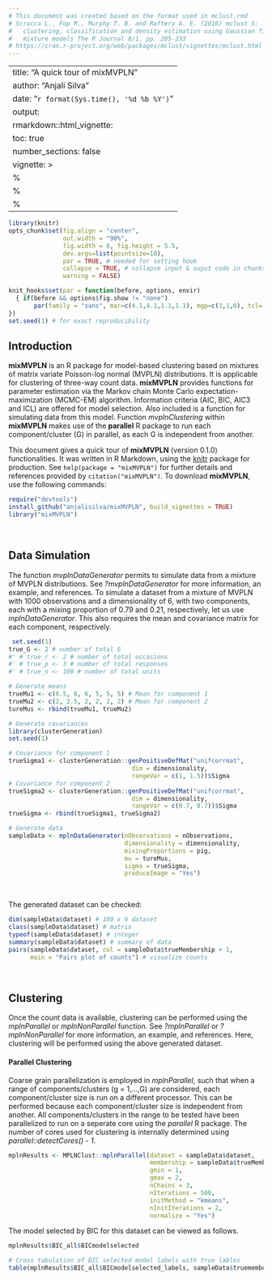 ```yaml
---
# This document was created based on the format used in mclust.rmd 
# Scrucca L., Fop M., Murphy T. B. and Raftery A. E. (2016) mclust 5:
#   clustering, classification and density estimation using Gaussian finite
#   mixture models The R Journal 8/1, pp. 205-233
# https://cran.r-project.org/web/packages/mclust/vignettes/mclust.html
--- 
```



---
title: "A quick tour of mixMVPLN"
author: "Anjali Silva"
date: "`r format(Sys.time(), '%d %b %Y')`"
output: 
  rmarkdown::html_vignette:
    toc: true
    number_sections: false
vignette: >
  %\VignetteIndexEntry{A quick tour of mixMVPLN}
  %\VignetteEngine{knitr::rmarkdown}
  %\VignetteEncoding{UTF-8}
---

```r
library(knitr)
opts_chunk$set(fig.align = "center", 
               out.width = "90%",
               fig.width = 6, fig.height = 5.5,
               dev.args=list(pointsize=10),
               par = TRUE, # needed for setting hook 
               collapse = TRUE, # collapse input & ouput code in chunks
               warning = FALSE)

knit_hooks$set(par = function(before, options, envir)
  { if(before && options$fig.show != "none") 
       par(family = "sans", mar=c(4.1,4.1,1.1,1.1), mgp=c(3,1,0), tcl=-0.5)
})
set.seed(1) # for exact reproducibility
```


## Introduction

**mixMVPLN** is an R package for model-based clustering based on mixtures of matrix variate Poisson-log normal (MVPLN) distributions. It is applicable for clustering of three-way count data. **mixMVPLN** provides functions for parameter estimation via the Markov chain Monte Carlo expectation-maximization (MCMC-EM) algorithm. Information criteria (AIC, BIC, AIC3 and ICL) are offered for model selection. Also included is a function for simulating data from this model. Function *mvplnClustering* within **mixMVPLN** makes use of the **parallel** R package to run each component/cluster (G) in parallel, as each G is independent from another. 

This document gives a quick tour of **mixMVPLN** (version 0.1.0) functionalities. It was written in R Markdown, using the [knitr](https://cran.r-project.org/package=knitr) package for production. 
See `help(package = "mixMVPLN")` for further details and references provided by `citation("mixMVPLN")`. To download **mixMVPLN**, use the following commands:

``` r
require("devtools")
install_github("anjalisilva/mixMVPLN", build_vignettes = TRUE)
library("mixMVPLN")
```

<br>


## Data Simulation

The function *mvplnDataGenerator* permits to simulate data from a mixture of MVPLN distributions. See *?mvplnDataGenerator* for more information, an example, and references. To simulate a dataset from a mixture of MVPLN with 1000 observations and a dimensionality of 6, with two components, each with a mixing proportion of 0.79 and 0.21, respectively, let us use *mplnDataGenerator*. This also requires the mean and covariance matrix for each component, respectively. 

``` r
 set.seed(1)
true_G <- 2 # number of total G
#' # true_r <- 2 # number of total occasions
#' # true_p <- 3 # number of total responses
#' # true_n <- 100 # number of total units

# Generate means
trueMu1 <- c(6.5, 6, 6, 5, 5, 5) # Mean for component 1  
trueMu2 <- c(2, 2.5, 2, 2, 2, 2) # Mean for component 2
tureMus <- rbind(trueMu1, trueMu2)

# Generate covariances
library(clusterGeneration)
set.seed(1)

# Covariance for component 1  
trueSigma1 <- clusterGeneration::genPositiveDefMat("unifcorrmat", 
                                  dim = dimensionality, 
                                  rangeVar = c(1, 1.5))$Sigma
# Covariance for component 2                                  
trueSigma2 <- clusterGeneration::genPositiveDefMat("unifcorrmat", 
                                  dim = dimensionality, 
                                  rangeVar = c(0.7, 0.7))$Sigma
trueSigma <- rbind(trueSigma1, trueSigma2)

# Generate data 
sampleData <- mplnDataGenerator(nObservations = nObservations,
                                dimensionality = dimensionality,
                                mixingProportions = pig,
                                mu = tureMus,
                                sigma = trueSigma,
                                produceImage = "Yes")

```
<br>

The generated dataset can be checked:

``` r
dim(sampleData$dataset) # 100 x 6 dataset
class(sampleData$dataset) # matrix
typeof(sampleData$dataset) # integer
summary(sampleData$dataset) # summary of data
pairs(sampleData$dataset, col = sampleData$trueMembership + 1,
      main = "Pairs plot of counts") # visualize counts
```

<br>

<div style="text-align:left">
## Clustering
<div style="text-align:left">
Once the count data is available, clustering can be performed using the *mplnParallel* or *mplnNonParallel* function. See *?mplnParallel* or *?mplnNonParallel* for more information, an example, and references. Here, clustering will be performed using the above generated dataset. 

#### Parallel Clustering

Coarse grain parallelization is employed in *mplnParallel*, such that when a range of components/clusters (g = 1,...,G) are considered, each component/cluster size is run on a different processor. This can be performed because each component/cluster size is independent from another. All components/clusters in the range to be tested have been parallelized to run on a seperate core using the *parallel* R package. The number of cores used for clustering is internally determined using *parallel::detectCores() - 1*.

``` r
mplnResults <- MPLNClust::mplnParallel(dataset = sampleData$dataset,
                                       membership = sampleData$trueMembership,
                                       gmin = 1,
                                       gmax = 2,
                                       nChains = 3,
                                       nIterations = 500,
                                       initMethod = "kmeans",
                                       nInitIterations = 2,
                                       normalize = "Yes")
```

The model selected by BIC for this dataset can be viewed as follows.

``` r
mplnResults$BIC_all$BICmodelselected

# Cross tabulation of BIC selected model labels with true lables
table(mplnResults$BIC_all$BICmodelselected_labels, sampleData$truemembership)
```


<br>

